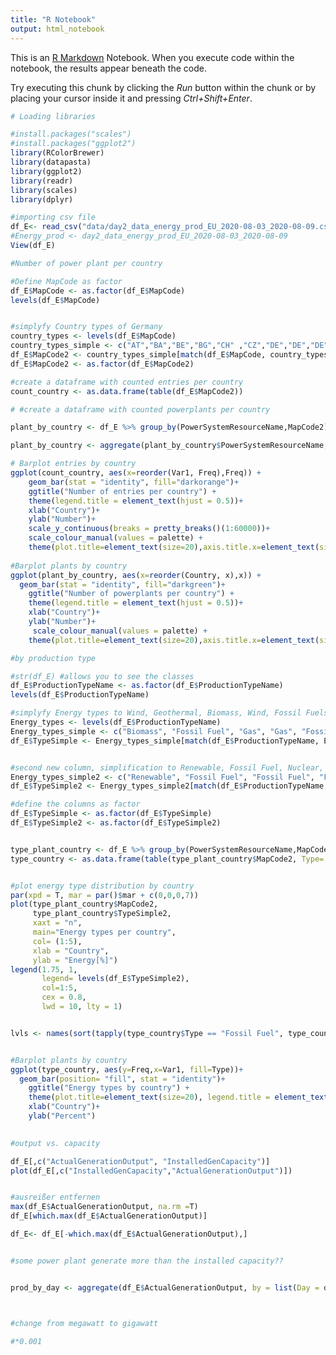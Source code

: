```yaml
---
title: "R Notebook"
output: html_notebook
---
```


This is an [R Markdown](http://rmarkdown.rstudio.com) Notebook. When you execute code within the notebook, the results appear beneath the code. 

Try executing this chunk by clicking the *Run* button within the chunk or by placing your cursor inside it and pressing *Ctrl+Shift+Enter*. 

```r
# Loading libraries

#install.packages("scales")
#install.packages("ggplot2")
library(RColorBrewer)
library(datapasta)
library(ggplot2)
library(readr)
library(scales)
library(dplyr)

#importing csv file 
df_E<- read_csv("data/day2_data_energy_prod_EU_2020-08-03_2020-08-09.csv")
#Energy_prod <- day2_data_energy_prod_EU_2020-08-03_2020-08-09
View(df_E)


```


```r
#Number of power plant per country

#Define MapCode as factor
df_E$MapCode <- as.factor(df_E$MapCode)
levels(df_E$MapCode)


#simplyfy Country types of Germany
country_types <- levels(df_E$MapCode)
country_types_simple <- c("AT","BA","BE","BG","CH" ,"CZ","DE","DE","DE","DE","DK","EE","ES","FI","FR","GB","GR", "HU","IE","IT","LT","LV","MD","ME","NIE","NL","NO","PL","PT","RO","SE","SI","SK")
df_E$MapCode2 <- country_types_simple[match(df_E$MapCode, country_types)]
df_E$MapCode2 <- as.factor(df_E$MapCode2)

#create a dataframe with counted entries per country
count_country <- as.data.frame(table(df_E$MapCode2))

# #create a dataframe with counted powerplants per country

plant_by_country <- df_E %>% group_by(PowerSystemResourceName,MapCode2) %>% summarize()

plant_by_country <- aggregate(plant_by_country$PowerSystemResourceName, by = list(Country = plant_by_country$MapCode2), FUN=length)

# Barplot entries by country
ggplot(count_country, aes(x=reorder(Var1, Freq),Freq)) + 
    geom_bar(stat = "identity", fill="darkorange")+
    ggtitle("Number of entries per country") +
    theme(legend.title = element_text(hjust = 0.5))+
    xlab("Country")+
    ylab("Number")+
    scale_y_continuous(breaks = pretty_breaks()(1:60000))+
    scale_colour_manual(values = palette) +
    theme(plot.title=element_text(size=20),axis.title.x=element_text(size=14),axis.title.y=element_text(size=14), axis.text.x=element_text(size=9))
 
#Barplot plants by country       
ggplot(plant_by_country, aes(x=reorder(Country, x),x)) + 
  geom_bar(stat = "identity", fill="darkgreen")+
    ggtitle("Number of powerplants per country") +
    theme(legend.title = element_text(hjust = 0.5))+
    xlab("Country")+
    ylab("Number")+
     scale_colour_manual(values = palette) +
    theme(plot.title=element_text(size=20),axis.title.x=element_text(size=14),axis.title.y=element_text(size=14), axis.text.x=element_text(size=9))

```



```r
#by production type

#str(df_E) #allows you to see the classes 
df_E$ProductionTypeName <- as.factor(df_E$ProductionTypeName)
levels(df_E$ProductionTypeName)

#simplyfy Energy types to Wind, Geothermal, Biomass, Wind, Fossil Fuels, Hydro, Nuclear
Energy_types <- levels(df_E$ProductionTypeName)
Energy_types_simple <- c("Biomass", "Fossil Fuel", "Gas", "Gas", "Fossil Fuel", "Oil", "Oil", "Fossil Fuel", "Geothermal", "Hydro", "Hydro", "Hydro", "Nuclear", "Other", "Solar", "Waste", "Wind", "Wind")
df_E$TypeSimple <- Energy_types_simple[match(df_E$ProductionTypeName, Energy_types)]


#second new column, simplification to Renewable, Fossil Fuel, Nuclear, Waste, other
Energy_types_simple2 <- c("Renewable", "Fossil Fuel", "Fossil Fuel", "Fossil Fuel", "Fossil Fuel", "Fossil Fuel", "Fossil Fuel", "Fossil Fuel", "Renewable", "Renewable", "Renewable", "Renewable", "Nuclear", "Other", "Renewable", "Waste", "Renewable", "Renewable")
df_E$TypeSimple2 <- Energy_types_simple2[match(df_E$ProductionTypeName, Energy_types)]

#define the columns as factor
df_E$TypeSimple <- as.factor(df_E$TypeSimple)
df_E$TypeSimple2 <- as.factor(df_E$TypeSimple2)


type_plant_country <- df_E %>% group_by(PowerSystemResourceName,MapCode2, TypeSimple2) %>% summarize()
type_country <- as.data.frame(table(type_plant_country$MapCode2, Type= type_plant_country$TypeSimple2))


#plot energy type distribution by country
par(xpd = T, mar = par()$mar + c(0,0,0,7))
plot(type_plant_country$MapCode2, 
     type_plant_country$TypeSimple2,
     xaxt = "n",
     main="Energy types per country",
     col= (1:5),
     xlab = "Country",
     ylab = "Energy[%]")
legend(1.75, 1,
       legend= levels(df_E$TypeSimple2),
       col=1:5,
       cex = 0.8,
       lwd = 10, lty = 1)


lvls <- names(sort(tapply(type_country$Type == "Fossil Fuel", type_country$Freq, mean)))


#Barplot plants by country       
ggplot(type_country, aes(y=Freq,x=Var1, fill=Type))+ 
  geom_bar(position= "fill", stat = "identity")+
    ggtitle("Energy types by country") +
    theme(plot.title=element_text(size=20), legend.title = element_text(hjust = 0.5))+
    xlab("Country")+
    ylab("Percent")
 


```






```r

#output vs. capacity

df_E[,c("ActualGenerationOutput", "InstalledGenCapacity")]
plot(df_E[,c("InstalledGenCapacity","ActualGenerationOutput")])


#ausreißer entfernen
max(df_E$ActualGenerationOutput, na.rm =T)
df_E[which.max(df_E$ActualGenerationOutput)]

df_E<- df_E[-which.max(df_E$ActualGenerationOutput),]


#some power plant generate more than the installed capacity??


prod_by_day <- aggregate(df_E$ActualGenerationOutput, by = list(Day = df_E$Day), FUN=sum, na.rm=T)



#change from megawatt to gigawatt

#*0.001
```

